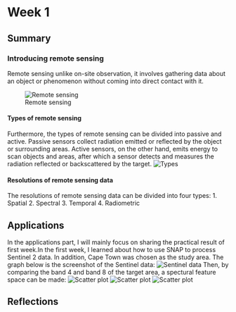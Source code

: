 # Week 1

## Summary
### Introducing remote sensing
Remote sensing unlike on-site observation, it involves gathering data about an object or phenomenon without coming into direct contact with it. 

![Remote sensing](Remote-Sensing-Process.jpg)

#### Types of remote sensing
Furthermore, the types of remote sensing can be divided into passive and active. Passive sensors collect radiation emitted or reflected by the object or surrounding areas. Active sensors, on the other hand, emits energy to scan objects and areas, after which a sensor detects and measures the radiation reflected or backscattered by the target.
![Types](Types of remote sensing.jpg)

#### Resolutions of remote sensing data
The resolutions of remote sensing data can be divided into four types:
1. Spatial
2. Spectral
3. Temporal
4. Radiometric


## Applications
In the applications part, I will mainly focus on sharing the practical result of first week.In the first week, I learned about how to use SNAP to process Sentinel 2 data. In addition, Cape Town was chosen as the study area. The graph below is the screenshot of the Sentinel data:
![Sentinel data](屏幕截图 2024-02-15 200519.jpg)
Then, by comparing the band 4 and band 8 of the target area, a spectural feature space can be made:
![Scatter plot](240216.jpg)
![Scatter plot](00002.jpg)
![Scatter plot](000010.jpg)


## Reflections
